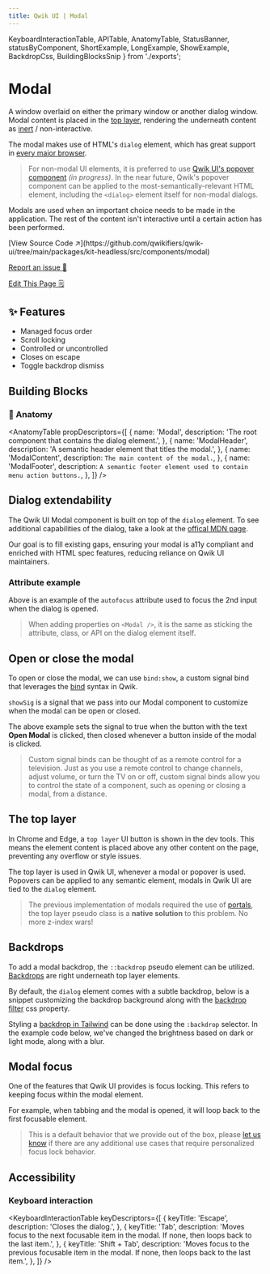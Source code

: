 ```yaml
---
title: Qwik UI | Modal
---
```


  KeyboardInteractionTable,
  APITable,
  AnatomyTable,
  StatusBanner,
  statusByComponent,
  ShortExample,
  LongExample,
  ShowExample,
  BackdropCss,
  BuildingBlocksSnip
} from './exports';


<StatusBanner status={statusByComponent.headless.Modal}/>

# Modal

A window overlaid on either the primary window or another dialog window. Modal content is placed in the [top layer](https://developer.mozilla.org/en-US/docs/Glossary/Top_layer), rendering the underneath content as [inert](https://developer.mozilla.org/en-US/docs/Web/HTML/Global_attributes/inert) / non-interactive.

<ShowExample example="hero"/>

The modal makes use of HTML's `dialog` element, which has great support in [every major browser](https://caniuse.com/?search=dialog). 

> For non-modal UI elements, it is preferred to use [Qwik UI's popover component](../../../docs/headless/popover/) *(in progress)*. In the near future, Qwik's popover component can be applied to the most-semantically-relevant HTML element, including the `<dialog>` element itself for non-modal dialogs.

Modals are used when an important choice needs to be made in the application. The rest of the content isn't interactive until a certain action has been performed. 

<div class="mb-6 flex flex-col gap-2">
[View Source Code ↗️](https://github.com/qwikifiers/qwik-ui/tree/main/packages/kit-headless/src/components/modal)

[Report an issue 🚨](https://github.com/qwikifiers/qwik-ui/issues)

[Edit This Page 🗒️](<https://github.com/qwikifiers/qwik-ui/edit/main/apps/website/src/routes/docs/headless/(components)/modal/index.mdx>)
</div>

## ✨ Features

- Managed focus order
- Scroll locking
- Controlled or uncontrolled
- Closes on escape
- Toggle backdrop dismiss

## Building Blocks

<BuildingBlocksSnip />

### 🎨 Anatomy
  <AnatomyTable
  propDescriptors={[
    {
      name: 'Modal',
      description: 'The root component that contains the dialog element.',
    },
    {
      name: 'ModalHeader',
      description: 'A semantic header element that titles the modal.',
    },
    {
      name: 'ModalContent',
      description: `The main content of the modal.`,
    },
    {
      name: 'ModalFooter',
      description: `A semantic footer element used to contain menu action buttons.`,
    },
  ]}
/>

## Dialog extendability

<ShowExample example="inspect"/>

The Qwik UI Modal component is built on top of the `dialog` element. To see additional capabilities of the dialog, take a look at the [offical MDN page](https://developer.mozilla.org/en-US/docs/Web/HTML/Element/dialog).

Our goal is to fill existing gaps, ensuring your modal is a11y compliant and enriched with HTML spec features, reducing reliance on Qwik UI maintainers.

### Attribute example

<ShowExample example="autoFocus" />

Above is an example of the `autofocus` attribute used to focus the 2nd input when the dialog is opened. 

> When adding properties on `<Modal />`, it is the same as sticking the attribute, class, or API on the dialog element itself. 

## Open or close the modal

To open or close the modal, we can use `bind:show`, a custom signal bind that leverages the [bind](https://qwik.builder.io/docs/components/rendering/#bind-attribute) syntax in Qwik.

<ShowExample example="hero" />

`showSig` is a signal that we pass into our Modal component to customize when the modal can be open or closed.

The above example sets the signal to true when the button with the text **Open Modal** is clicked, then closed whenever a button inside of the modal is clicked.

> Custom signal binds can be thought of as a remote control for a television. Just as you use a remote control to change channels, adjust volume, or turn the TV on or off, custom signal binds allow you to control the state of a component, such as opening or closing a modal, from a distance.

## The top layer

<ImgTestImage class="rounded-xl mb-6" />

In Chrome and Edge, a `top layer` UI button is shown in the dev tools. This means the element content is placed above any other content on the page, preventing any overflow or style issues. 

The top layer is used in Qwik UI, whenever a modal or popover is used. Popovers can be applied to any semantic element, modals in Qwik UI are tied to the `dialog` element.

> The previous implementation of modals required the use of [portals](https://qwik.builder.io/docs/cookbook/portal/#portal), the top layer pseudo class is a **native solution** to this problem. No more z-index wars!

## Backdrops

To add a modal backdrop, the `::backdrop` pseudo element can be utilized. [Backdrops](https://developer.mozilla.org/en-US/docs/Web/CSS/::backdrop) are right underneath top layer elements.

By default, the `dialog` element comes with a subtle backdrop, below is a snippet customizing the backdrop background along with the [backdrop filter](https://developer.mozilla.org/en-US/docs/Web/CSS/backdrop-filter) css property.

<BackdropCss />

<ShowExample example="backdrop"/>

Styling a [backdrop in Tailwind](https://tailwindcss.com/docs/backdrop-blur) can be done using the `:backdrop` selector. In the example code below, we've changed the brightness based on dark or light mode, along with a blur.

<ShowExample example="hero"/>

## Modal focus

One of the features that Qwik UI provides is focus locking. This refers to keeping focus within the modal element. 

<ShowExample example="hero"/>

For example, when tabbing and the modal is opened, it will loop back to the first focusable element.

> This is a default behavior that we provide out of the box, please [let us know](https://github.com/qwikifiers/qwik-ui/issues) if there are any additional use cases that require personalized focus lock behavior.


## Accessibility

### Keyboard interaction

<KeyboardInteractionTable
  keyDescriptors={[
    {
      keyTitle: 'Escape',
      description: 'Closes the dialog.',
    },
    {
      keyTitle: 'Tab',
      description: 'Moves focus to the next focusable item in the modal. If none, then loops back to the last item.',
    },
    {
      keyTitle: 'Shift + Tab',
      description: 'Moves focus to the previous focusable item in the modal. If none, then loops back to the last item.',
    },
  ]}
/>
